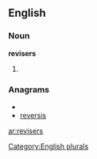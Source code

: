 
==English==

===Noun===
'''revisers'''

# {{plural of|[[reviser]]}}

===Anagrams===
* {{alphagram|eeirrssv}}
* [[reversis#English|reversis]]

[[Category:English plurals]]

[[ar:revisers]]
